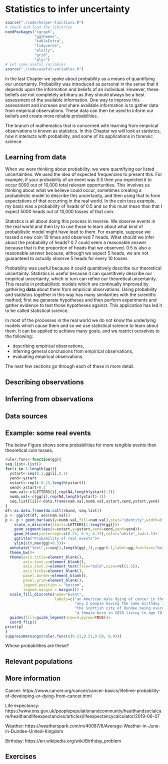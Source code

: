 # Statistics to infer uncertainty {#statistics}

```r
source("./code/helper-functions.R")
# check and load the libraries
needPackages("igraph",
             "ggthemes",
             "kableExtra",
             "tidyverse",
             "plotly",
             "grid",
             "plyr")
# set some useful variables
source("./code/useful-variables.R")
```

In the last Chapter we spoke about probability as a means of quantifying our uncertainty. Probability was introduced as personal in the sense that it depends upon the information and beliefs of an individual. However, these beliefs are not completely arbitrary as they should always be a best assessment of the available information. One way to improve this assessment and increase and share available information is to gather data from empirical observations. These data can then be used to inform our beliefs and create more reliable probabilities. 

The branch of mathematics that is concerned with learning from empirical observations is known as statistics. In this Chapter we will look at statistics, how it interacts with probability, and some of its applications in forensic science. 

## Learning from data

When we were thinking about probability, we were quantifying our listed uncertainties. We used the idea of expected frequencies to present this. For example, if your probability of an event was 0.5 then you expected it to occur 5000 out of 10,000 total relevant opportunities. This involves us thinking about what we believe could occur, sometimes creating a probabilistic model to describe this uncertainty, and then using that to form expectations of that occurring in the real world. In the coin toss example, my basis was a probability of heads of 0.5 and so this must mean than that I expect 5000 heads out of 10,000 tosses of that coin.

Statistics is all about doing this process in reverse. We observe events in the real world and then try to use those to learn about what kind of probabilistic model might have lead to them. For example, suppose we tossed a new coin 10 times and observed 7 heads. What should we infer about the probability of heads? 0.7 could seem a reasonable answer because that is the proportion of heads that we observed. 0.5 is also a reasonable answer because, although we expect 5 heads, we are not guaranteed to actually observe 5 heads for every 10 tosses.

Probability was useful because it could quantitively describe our theoretical uncertainty. Statistics is useful because it can quantitively describe our empirical uncertainty, which in turn can refine our theoretical uncertainty. This results in probabilistic models which are continually improved by gathering **data** about them from empirical observations. Using probability and statistics together in this way has many similarities with the scientific method; first we generate hypotheses and then perform experiments and gather evidence to test those hypotheses against. This application has led it to be called statistical science.

In most of the processes in the real world we do not know the underlying models which cause them and so we use statistical science to learn about them. It can be applied to achieve many goals, and we restrict ourselves to the following:

- describing empirical observations,
- inferring general conclusions from empirical observations,
- evaluating empirical observations.

The next few sections go through each of these in more detail.

## Describing observations

## Inferring from observations

## Data sources

## Example: some real events

The below Figure shows some probabilities for more tangible events than theoretical coin tosses.

```r
ruler.func<-function(gg){
seq.list<-list()
for(i in 1:length(gg)){  
  ystart<-seq(0.1,gg[i],0.1)
  yend<-ystart
  xstart<-rep(i-0.25,length(ystart))
  xend<-xstart+0.1
  nam.val<-c(LETTERS[i],rep(NA,length(ystart)-1))
  numb.val<-c(gg[i],rep(NA,length(ystart)-1))
  seq.list[[i]]<-data.frame(nam.val,numb.val,xstart,xend,ystart,yend)
}
df<-as.data.frame(do.call(rbind, seq.list))
p <- ggplot(df, aes(nam.val))
p <- p + geom_bar(aes(y=numb.val,fill=nam.val),stat="identity",width=0.5,color="black",lwd=1.1)+
    scale_x_discrete(limits=LETTERS[1:length(gg)])+
    geom_segment(aes(x=xstart,y=ystart,xend=xend,yend=yend))+
    geom_hline(yintercept=c(0.25, 0.5, 0.75),color="white",lwd=1.1)+
    ggtitle("Probability of real events")+
    ylim(c(0,max(gg)+0.5))+
  annotate("text",x=seq(1,length(gg),1),y=gg+0.1,label=gg,fontface="bold",size=rel(6))+
  theme_bw()+
  theme(axis.title=element_blank(),
        axis.text.y=element_blank(),
        axis.text.x=element_text(face="bold",size=rel(1.5)),
        axis.ticks=element_blank(),
        panel.border=element_blank(),
        panel.grid=element_blank(),
        legend.position = "bottom",
        legend.margin = margin()) +
  scale_fill_discrete(name="Event",
                      labels=c("an American male dying of cancer in their lifetime",
                               "any 2 people having the same birthday in a room of 23 random people",
                               "the Scottish city of Dundee being overcast on 26th January",
                               "a female born in 2020 living to age 70 or longer"))+
  guides(fill=guide_legend(nrow=4,byrow=TRUE))+
  coord_flip()
print(p)
}
suppressWarnings(ruler.func(c(0.21,0.51,0.68, 0.9)))
```

Whose probabilities are these?

## Relevant populations

## More information

Cancer: https://www.cancer.org/cancer/cancer-basics/lifetime-probability-of-developing-or-dying-from-cancer.html

Life expectancy: https://www.ons.gov.uk/peoplepopulationandcommunity/healthandsocialcare/healthandlifeexpectancies/articles/lifeexpectancycalculator/2019-06-07

Weather: https://weatherspark.com/m/40087/6/Average-Weather-in-June-in-Dundee-United-Kingdom

Birthday: https://en.wikipedia.org/wiki/Birthday_problem

## Exercises


